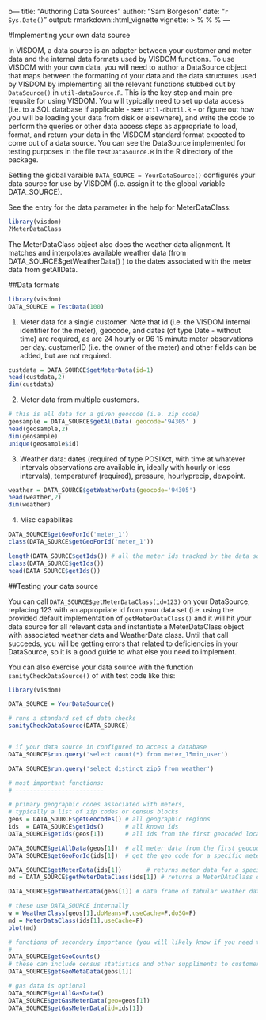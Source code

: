 b---
title: "Authoring Data Sources"
author: "Sam Borgeson"
date: "`r Sys.Date()`"
output: rmarkdown::html_vignette
vignette: >
  %\VignetteIndexEntry{Authoring Data Sources}
  %\VignetteEngine{knitr::rmarkdown}
  %\VignetteEncoding{UTF-8}
---

#Implementing your own data source

In VISDOM, a data source is an adapter between your customer and meter data and the internal data formats used by VISDOM functions. To use VISDOM with your own data, you will need to author a DataSource object that maps between the formatting of your data and the data structures used by VISDOM by implementing all the relevant functions stubbed out by `DataSource()` in `util-dataSource.R`. This is the key step and main pre-requsite for using VISDOM. You will typically need to set up data access (i.e. to a SQL database if applicable - see `util-dbUtil.R` - or figure out how you will be loading your data from disk or elsewhere), and write the code to perform the queries or other data access steps as appropriate to load, format, and return your data in the VISDOM standard format expected to come out of a data source. You can see the DataSource implemented for testing purposes in the file `testDataSource.R` in the R directory of the package.

Setting the global varaible `DATA_SOURCE = YourDataSource()` configures your data source for use by VISDOM (i.e. assign it to the global variable DATA_SOURCE).

See the entry for the data parameter in the help for MeterDataClass:

```r
library(visdom)
?MeterDataClass
```


The MeterDataClass object also does the weather data alignment. It matches and interpolates available weather data (from DATA_SOURCE$getWeatherData() ) to the dates associated with the meter data from getAllData.

##Data formats

```r
library(visdom)
DATA_SOURCE = TestData(100)
```

1. Meter data for a single customer. Note that id (i.e. the VISDOM internal identifier for the meter), geocode, and dates (of type Date - without time) are required, as are 24 hourly or 96 15 minute meter observations per day. customerID (i.e. the owner of the meter) and other fields can be added, but are not required.

```r
custdata = DATA_SOURCE$getMeterData(id=1)
head(custdata,2)
dim(custdata)
```

2. Meter data from multiple customers.

```r
# this is all data for a given geocode (i.e. zip code)
geosample = DATA_SOURCE$getAllData( geocode='94305' )
head(geosample,2)
dim(geosample)
unique(geosample$id)
```

3. Weather data: dates (required of type POSIXct, with time at whatever intervals observations are available in, ideally with hourly or less intervals), temperaturef (required), pressure, hourlyprecip, dewpoint.

```r
weather = DATA_SOURCE$getWeatherData(geocode='94305')
head(weather,2)
dim(weather)
```

4. Misc capabilites

```r
DATA_SOURCE$getGeoForId('meter_1')
class(DATA_SOURCE$getGeoForId('meter_1'))
```

```r
length(DATA_SOURCE$getIds()) # all the meter ids tracked by the data source
class(DATA_SOURCE$getIds())
head(DATA_SOURCE$getIds())
```

##Testing your data source

You can call `DATA_SOURCE$getMeterDataClass(id=123)` on your DataSource, replacing 123 with an appropriate id from your data set (i.e. using the provided default implementation of `getMeterDataClass()` and it will hit your data source for all relevant data and instantiate a MeterDataClass object with associated weather data and WeatherData class. Until that call succeeds, you will be getting errors that related to deficiencies in your DataSource, so it is a good guide to what else you need to implement.

You can also exercise your data source with the function `sanityCheckDataSource()` of with test code like this:

```r
library(visdom)

DATA_SOURCE = YourDataSource()

# runs a standard set of data checks
sanityCheckDataSource(DATA_SOURCE)


# if your data source in configured to access a database
DATA_SOURCE$run.query('select count(*) from meter_15min_user')

DATA_SOURCE$run.query('select distinct zip5 from weather')

# most important functions:
# -------------------------

# primary geographic codes associated with meters,
# typically a list of zip codes or census blocks
geos = DATA_SOURCE$getGeocodes() # all geographic regions
ids  = DATA_SOURCE$getIds()      # all known ids
DATA_SOURCE$getIds(geos[1])      # all ids from the first geocoded location

DATA_SOURCE$getAllData(geos[1])  # all meter data from the first geocoded region
DATA_SOURCE$getGeoForId(ids[1])  # get the geo code for a specific meterId

DATA_SOURCE$getMeterData(ids[1])       # returns meter data for a specific meterId
md = DATA_SOURCE$getMeterDataClass(ids[1]) # returns a MeterDAtaClass object, with weather data, etc.

DATA_SOURCE$getWeatherData(geos[1]) # data frame of tabular weather data for a geo location

# these use DATA_SOURCE internally
w = WeatherClass(geos[1],doMeans=F,useCache=F,doSG=F)
md = MeterDataClass(ids[1],useCache=F)
plot(md)

# functions of secondary importance (you will likely know if you need these)
# ---------------------------------
DATA_SOURCE$getGeoCounts()
# these can include census statistics and other suppliments to customer meter data
DATA_SOURCE$getGeoMetaData(geos[1]) 

# gas data is optional
DATA_SOURCE$getAllGasData()
DATA_SOURCE$getGasMeterData(geo=geos[1])
DATA_SOURCE$getGasMeterData(id=ids[1])

```
